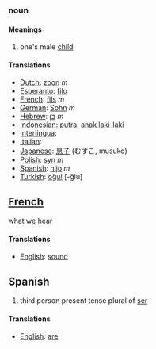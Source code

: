 ===noun===
====Meanings====
#one's male [[child]]
====Translations====
*[[Dutch]]: [[zoon]] ''m''
*[[Esperanto]]: [[filo]]
*[[French]]: [[fils]] ''m''
*[[German]]: [[Sohn]] ''m''
*[[Hebrew]]: [[בן]] ''m''
*[[Indonesian]]: [[putra]], [[anak laki-laki]]
*[[Interlingua]]: [[]]
*[[Italian]]: [[]]
*[[Japanese]]: [[息子]] (むすこ, musuko)
*[[Polish]]: [[syn]] ''m''
*[[Spanish]]: [[hijo]] ''m''
*[[Turkish]]: [[oğul]] [-ğlu]

==[[French]]==

what we hear

====Translations====
*[[English]]: [[sound]]

==Spanish==

#third person present tense plural of [[ser]]

====Translations====
*[[English]]: [[are]]